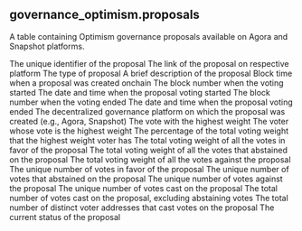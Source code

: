 ## governance_optimism.proposals 
A table containing Optimism governance proposals available on Agora and Snapshot platforms.


<ParamField path="proposal_id">
The unique identifier of the proposal
</ParamField>
<ParamField path="proposal_link">
The link of the proposal on respective platform
</ParamField>
<ParamField path="proposal_type">
The type of proposal
</ParamField>
<ParamField path="proposal_description">
A brief description of the proposal
</ParamField>
<ParamField path="proposal_created_at">
Block time when a proposal was created onchain
</ParamField>
<ParamField path="start_block">
The block number when the voting started
</ParamField>
<ParamField path="start_timestamp">
The date and time when the proposal voting started
</ParamField>
<ParamField path="end_block">
The block number when the voting ended
</ParamField>
<ParamField path="end_timestamp">
The date and time when the proposal voting ended
</ParamField>
<ParamField path="platform">
The decentralized governance platform on which the proposal was created (e.g., Agora, Snapshot)
</ParamField>
<ParamField path="highest_weightage_vote">
The vote with the highest weight
</ParamField>
<ParamField path="highest_weightage_voter">
The voter whose vote is the highest weight
</ParamField>
<ParamField path="highest_weightage_voter_percentage">
The percentage of the total voting weight that the highest weight voter has
</ParamField>
<ParamField path="total_for_votingWeightage">
The total voting weight of all the votes in favor of the proposal
</ParamField>
<ParamField path="total_abstain_votingWeightage">
The total voting weight of all the votes that abstained on the proposal
</ParamField>
<ParamField path="total_against_votingWeightage">
The total voting weight of all the votes against the proposal
</ParamField>
<ParamField path="unique_for_votes">
The unique number of votes in favor of the proposal
</ParamField>
<ParamField path="unique_abstain_votes">
The unique number of votes that abstained on the proposal
</ParamField>
<ParamField path="unique_against_votes">
The unique number of votes against the proposal
</ParamField>
<ParamField path="unique_votes_count">
The unique number of votes cast on the proposal
</ParamField>
<ParamField path="total_votes_casted">
The total number of votes cast on the proposal, excluding abstaining votes
</ParamField>
<ParamField path="unique_voters">
The total number of distinct voter addresses that cast votes on the proposal
</ParamField>
<ParamField path="proposal_status">
The current status of the proposal
</ParamField>
